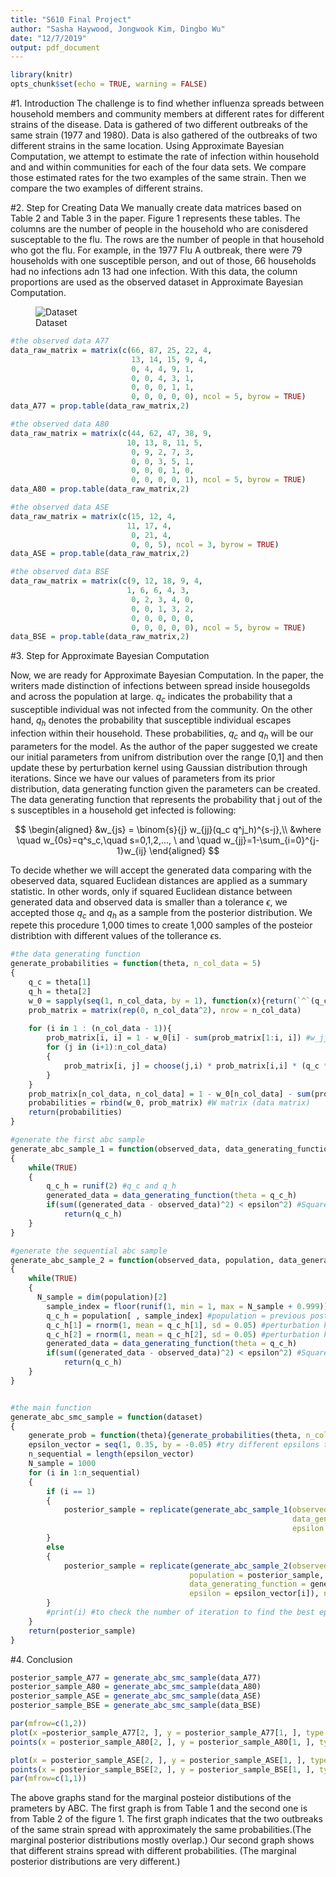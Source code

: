 ```yaml
---
title: "S610 Final Project"
author: "Sasha Haywood, Jongwook Kim, Dingbo Wu"
date: "12/7/2019"
output: pdf_document
---
```


```r
library(knitr)
opts_chunk$set(echo = TRUE, warning = FALSE)
```

#1. Introduction
The challenge is to find whether influenza spreads between household members and community members at different rates for different strains of the disease. Data is gathered of two different outbreaks of the same strain (1977 and 1980). Data is also gathered of the outbreaks of two different strains in the same location. Using Approximate Bayesian Computation, we attempt to estimate the rate of infection within household and and within communities for each of the four data sets. We compare those estimated rates for the two examples of the same strain. Then we compare the two examples of different strains.


#2. Step for Creating Data
We manually create data matrices based on Table 2 and Table 3 in the paper. Figure 1 represents these tables. The columns are the number of people in the household who are conisdered susceptable to the flu. The rows are the number of people in that household who got the flu. For example, in the 1977 Flu A outbreak, there were 79 households with one susceptible person, and out of those, 66 households had no infections adn 13 had one infection. With this data, the column proportions are used as the observed dataset in Approximate Bayesian Computation.

![Dataset](final_dataset.png)



```r
#the observed data A77
data_raw_matrix = matrix(c(66, 87, 25, 22, 4,
                           13, 14, 15, 9, 4,
                           0, 4, 4, 9, 1,
                           0, 0, 4, 3, 1,
                           0, 0, 0, 1, 1,
                           0, 0, 0, 0, 0), ncol = 5, byrow = TRUE)
data_A77 = prop.table(data_raw_matrix,2)

#the observed data A80
data_raw_matrix = matrix(c(44, 62, 47, 38, 9,
                          10, 13, 8, 11, 5,
                           0, 9, 2, 7, 3,
                           0, 0, 3, 5, 1,
                           0, 0, 0, 1, 0,
                           0, 0, 0, 0, 1), ncol = 5, byrow = TRUE)
data_A80 = prop.table(data_raw_matrix,2)

#the observed data ASE
data_raw_matrix = matrix(c(15, 12, 4,
                          11, 17, 4,
                           0, 21, 4,
                           0, 0, 5), ncol = 3, byrow = TRUE)
data_ASE = prop.table(data_raw_matrix,2)

#the observed data BSE
data_raw_matrix = matrix(c(9, 12, 18, 9, 4,
                          1, 6, 6, 4, 3,
                           0, 2, 3, 4, 0,
                           0, 0, 1, 3, 2,
                           0, 0, 0, 0, 0,
                           0, 0, 0, 0, 0), ncol = 5, byrow = TRUE)
data_BSE = prop.table(data_raw_matrix,2)
```


#3. Step for Approximate Bayesian Computation

Now, we are ready for Approximate Bayesian Computation. In the paper, the writers made distinction of infections between spread inside housegolds and across the population at large. $q_c$ indicates the probability that a susceptible individual was not infected from the community. On the other hand, $q_h$ denotes the probability that susceptible individual escapes infection within their household. These probabilities, $q_c$ and $q_h$ will be our parameters for the model. As the author of the paper suggested we create our initial parameters from unifrom distribution over the range [0,1] and then update these by perturbation kernel using Gaussian distribution through iterations. Since we have our values of parameters from its prior distribution, data generating function given the parameters can be created. The data generating function that represents the probability that j out of the s susceptibles in a household get infected is following:

$$
\begin{aligned}
&w_{js} = \binom{s}{j} w_{jj}(q_c q^j_h)^{s-j},\\
&where \quad w_{0s}=q^s_c,\quad s=0,1,2,..., \ and \quad w_{jj}=1-\sum_{i=0}^{j-1}w_{ij}
\end{aligned}
$$

To decide whether we will accept the generated data comparing with the obeserved data, squared Euclidean distances are applied as a summary statistic. In other words, only if squared Euclidean distance between generated data and observed data is smaller than a tolerance $\epsilon$, we accepted those $q_c$ and $q_h$ as a sample from the posterior distribution. We repete this procedure 1,000 times to create 1,000 samples of the posteior distribtion with different values of the tollerance $\epsilon$s.


```r
#the data generating function
generate_probabilities = function(theta, n_col_data = 5)
{
	q_c = theta[1]
	q_h = theta[2]
	w_0 = sapply(seq(1, n_col_data, by = 1), function(x){return(`^`(q_c,x))}) #w_0s components (1st row components)
	prob_matrix = matrix(rep(0, n_col_data^2), nrow = n_col_data)
	
	for (i in 1 : (n_col_data - 1)){
		prob_matrix[i, i] = 1 - w_0[i] - sum(prob_matrix[1:i, i]) #w_jj components (diagonal components)
		for (j in (i+1):n_col_data)
		{
			prob_matrix[i, j] = choose(j,i) * prob_matrix[i,i] * (q_c * q_h^i)^(j-i) #w_js components
		}
	}
	prob_matrix[n_col_data, n_col_data] = 1 - w_0[n_col_data] - sum(prob_matrix[1:n_col_data, n_col_data]) #last elements of the matrix
	probabilities = rbind(w_0, prob_matrix) #W matrix (data matrix)
	return(probabilities)
}

#generate the first abc sample
generate_abc_sample_1 = function(observed_data, data_generating_function, epsilon)
{
	while(TRUE)
	{
		q_c_h = runif(2) #q_c and q_h
		generated_data = data_generating_function(theta = q_c_h)
		if(sum((generated_data - observed_data)^2) < epsilon^2) #Squared Euclidean distance
			return(q_c_h)
	}
}

#generate the sequential abc sample
generate_abc_sample_2 = function(observed_data, population, data_generating_function, epsilon)
{
	while(TRUE)
	{
	  N_sample = dim(population)[2]
		sample_index = floor(runif(1, min = 1, max = N_sample + 0.999))
		q_c_h = population[ , sample_index] #population = previous posterior_sample
		q_c_h[1] = rnorm(1, mean = q_c_h[1], sd = 0.05) #perturbation kernel using Gaussian dist
		q_c_h[2] = rnorm(1, mean = q_c_h[2], sd = 0.05) #perturbation kernel using Gaussian dist
		generated_data = data_generating_function(theta = q_c_h)
		if(sum((generated_data - observed_data)^2) < epsilon^2) #Squared Euclidean distance
			return(q_c_h)
	}
}


#the main function
generate_abc_smc_sample = function(dataset)
{
	generate_prob = function(theta){generate_probabilities(theta, n_col_data = ncol(dataset))}
	epsilon_vector = seq(1, 0.35, by = -0.05) #try different epsilons to find minimum point of converging
	n_sequential = length(epsilon_vector)
	N_sample = 1000
	for (i in 1:n_sequential)
	{
		if (i == 1)
		{
			posterior_sample = replicate(generate_abc_sample_1(observed_data = dataset,
															   data_generating_function = generate_prob,
															   epsilon = epsilon_vector[i]), n = N_sample)
		}
		else
		{
			posterior_sample = replicate(generate_abc_sample_2(observed_data = dataset,
										population = posterior_sample,
										data_generating_function = generate_prob,
										epsilon = epsilon_vector[i]), n = N_sample)
		}
		#print(i) #to check the number of iteration to find the best epsilon
	}
	return(posterior_sample)
}
```


#4. Conclusion
```r
posterior_sample_A77 = generate_abc_smc_sample(data_A77)
posterior_sample_A80 = generate_abc_smc_sample(data_A80)
posterior_sample_ASE = generate_abc_smc_sample(data_ASE)
posterior_sample_BSE = generate_abc_smc_sample(data_BSE)

par(mfrow=c(1,2))
plot(x =posterior_sample_A77[2, ], y = posterior_sample_A77[1, ], type = "p", col = "red", xlim = c(0,1), ylim = c(0,1), xlab = "q_h", ylab = "q_c")
points(x = posterior_sample_A80[2, ], y = posterior_sample_A80[1, ], type = "p", col = "blue", xlim = c(0,1), ylim = c(0,1))

plot(x = posterior_sample_ASE[2, ], y = posterior_sample_ASE[1, ], type = "p", col = "blue", xlim = c(0,1), ylim = c(0,1), xlab = "q_h", ylab = "q_c", main="Table 1")
points(x = posterior_sample_BSE[2, ], y = posterior_sample_BSE[1, ], type = "p", col = "red", xlim = c(0,1), ylim = c(0,1), main="Table 2")
par(mfrow=c(1,1))
```

The above graphs stand for the marginal posteior distibutions of the prameters by ABC. The first graph is from Table 1 and the second one is from Table 2 of the figure 1. The first graph indicates that the two outbreaks of the same strain spread with approximately the same probabilities.(The marginal posterior distributions mostly overlap.) Our second graph shows that different strains spread with different probabilities. (The marginal posterior distributions are very different.)


